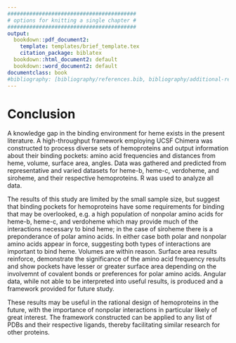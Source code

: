 ```yaml
---
#########################################
# options for knitting a single chapter #
#########################################
output:
  bookdown::pdf_document2:
    template: templates/brief_template.tex
    citation_package: biblatex
  bookdown::html_document2: default
  bookdown::word_document2: default
documentclass: book
#bibliography: [bibliography/references.bib, bibliography/additional-references.bib]
---
```



```{=tex}
\adjustmtc
\markboth{Methods}{}
```


# Conclusion {#conclusion}

<!-- If you want to include it:... -->
<!-- Thus, we confirm with (@Li2011) that the binding site for heme-b, and now additionally heme-c, is enriched with nonpolar amino acids. This strongly suggests that the nonpolar amino acids are crucial to the binding of heme, likely due to the favorable interaction between the nonpolar amino acids and the porphyrin ring of heme-b and heme-c. The degree to which the percentage of nonpolar acids in the binding pocket may affect the binding of heme cannot be determined in this analysis. But the agreement with the residues closest to heme (and therefore likely to coordinate) is discussed below. -->

A knowledge gap in the binding environment for heme exists in the present literature. A high-throughput framework employing UCSF Chimera  was constructed to process diverse sets of hemoproteins and output information about their binding pockets: amino acid frequencies and distances from heme, volume, surface area, angles. Data was gathered and predicted from representative and varied datasets for heme-b, heme-c, verdoheme, and siroheme, and their respective hemoproteins. R was used to analyze all data.

The results of this study are limited by the small sample size, but suggest that binding pockets for hemoproteins have some requirements for binding that may be overlooked, e.g. a high population of nonpolar amino acids for heme-b, heme-c, and verdoheme which may provide much of the interactions necessary to bind heme; in the case of siroheme there is a preponderance of polar amino acids. In either case both polar and nonpolar amino acids appear in force, suggesting both types of interactions are important to bind heme. Volumes are within reason. Surface area results reinforce, demonstrate the significance of the amino acid frequency results and show pockets have lesser or greater surface area depending on the involvemnt of covalent bonds or preferences for polar amino acids. Angular data, while not able to be interpreted into useful results, is produced and a framework provided for future study. 

These results may be useful in the rational design of hemoproteins in the future, with the importance of nonpolar interactions in particular likely of great interest. The framework constructed can be applied to any list of PDBs and their respective ligands, thereby facilitating similar research for other proteins.